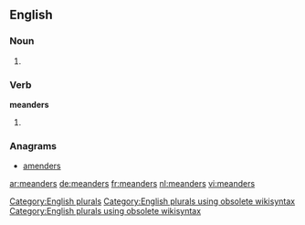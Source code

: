 ==English==

===Noun===
{{head|en}}

# {{plural of|meander}}

===Verb===
'''meanders'''

# {{en-third-person singular of|meander}}

===Anagrams===
* [[amenders#English|amenders]]

[[Category:English plurals]][[Category:English plurals using obsolete wikisyntax]][[Category:English plurals using obsolete wikisyntax]]

[[ar:meanders]]
[[de:meanders]]
[[fr:meanders]]
[[nl:meanders]]
[[vi:meanders]]